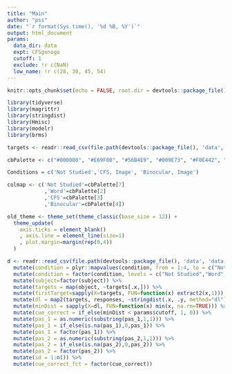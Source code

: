 ```yaml
---
title: "Main"
author: "pss"
date: "`r format(Sys.time(), '%d %B, %Y')`"
output: html_document
params:
  data_dir: data
  expt: CFSgonogo
  cutoff: 1
  exclude: !r c(NaN)
  low_name: !r c(28, 30, 45, 54)
---
```


```r
knitr::opts_chunk$set(echo = FALSE, root.dir = devtools::package_file(), message = FALSE, warning = FALSE, fig.width = 14, fig.asp = 1, cache = FALSE, cache.path = paste0(file.path(devtools::package_file(), "output", "cache", params$model, params$flag, params$participant), .Platform$file.sep), fig.path = paste0(file.path(devtools::package_file(), "output", "figures", params$model, params$flag, params$participant), .Platform$file.sep) )

library(tidyverse)
library(magrittr)
library(stringdist)
library(Hmisc)
library(modelr)
library(brms)

targets <- readr::read_csv(file.path(devtools::package_file(), 'data', 'objectNames.csv'), col_names = FALSE)

cbPalette <- c("#000000", "#E69F00", "#56B4E9", "#009E73", "#F0E442", "#0072B2", "#D55E00", "#CC79A7")

Conditions = c('Not Studied','CFS, Image', 'Binocular, Image')

colmap <- c('Not Studied'=cbPalette[7]
            ,'Word'=cbPalette[2]
            ,'CFS'=cbPalette[3]
            ,'Binocular'=cbPalette[4])

old_theme <- theme_set(theme_classic(base_size = 12)) +
  theme_update(
    axis.ticks = element_blank()
    , axis.line = element_line(size=1)
    , plot.margin=margin(rep(0,4))
  )

```


```r

d <- readr::read_csv(file.path(devtools::package_file(), 'data', 'data.csv')) %>%
  mutate(condition = plyr::mapvalues(condition, from = 1:4, to = c("Not Studied", "Word", "CFS", "Binocular"))) %>%
  mutate(condition = factor(condition, levels = c("Not Studied","Word", "CFS","Binocular"))) %>%
  mutate(subject=factor(subject)) %>%
  mutate(targets = map(object, ~targets[.x,])) %>%
  mutate(firstTarget=sapply(X=targets, FUN=function(x) extract2(x,1))) %>%
  mutate(dl = map2(targets, responses, ~stringdist(.x, .y, method="dl"))) %>%
  mutate(minDist = sapply(X=dl, FUN=function(x) min(x, na.rm=TRUE))) %>%
  mutate(cue_correct = if_else(minDist < params$cutoff, 1, 0)) %>%
  mutate(pas_1 = as.numeric(substring(pas_1,1,1))) %>%
  mutate(pas_1 = if_else(is.na(pas_1),0,pas_1)) %>%
  mutate(pas_1 = factor(pas_1)) %>%
  mutate(pas_2 = as.numeric(substring(pas_2,1,1))) %>%
  mutate(pas_2 = if_else(is.na(pas_2),0,pas_2)) %>%
  mutate(pas_2 = factor(pas_2)) %>%
  mutate(id = 1:n()) %>%
  mutate(cue_correct_fct = factor(cue_correct))

  
```

